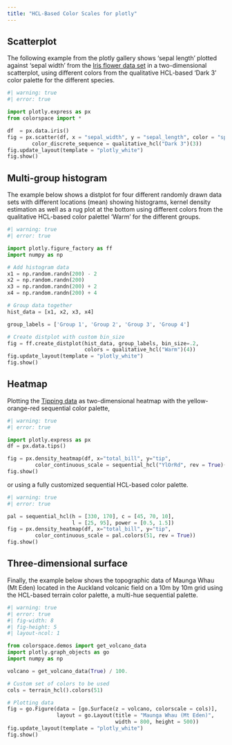 ```yaml
---
title: "HCL-Based Color Scales for plotly"
---
```




## Scatterplot

The following example from the plotly gallery shows 'sepal length'
plotted against 'sepal width' from the
[Iris flower data set](https://en.wikipedia.org/wiki/Iris_flower_data_set)
in a two-dimensional scatterplot, using different colors from the qualitative
HCL-based 'Dark 3' color palette for the different species.

```python
#| warning: true
#| error: true

import plotly.express as px
from colorspace import *

df  = px.data.iris()
fig = px.scatter(df, x = "sepal_width", y = "sepal_length", color = "species",
        color_discrete_sequence = qualitative_hcl("Dark 3")(3))
fig.update_layout(template = "plotly_white")
fig.show()
```


## Multi-group histogram

The example below shows a distplot for four different randomly drawn
data sets with different locations (mean) showing histograms, kernel
density estimation as well as a rug plot at the bottom using different
colors from the qualitative HCL-based color palettel 'Warm' for the different
groups.

```python
#| warning: true
#| error: true

import plotly.figure_factory as ff
import numpy as np

# Add histogram data
x1 = np.random.randn(200) - 2
x2 = np.random.randn(200)
x3 = np.random.randn(200) + 2
x4 = np.random.randn(200) + 4

# Group data together
hist_data = [x1, x2, x3, x4]

group_labels = ['Group 1', 'Group 2', 'Group 3', 'Group 4']

# Create distplot with custom bin_size
fig = ff.create_distplot(hist_data, group_labels, bin_size=.2,
                         colors = qualitative_hcl("Warm")(4))
fig.update_layout(template = "plotly_white")
fig.show()
```

## Heatmap

Plotting the [Tipping data](https://vincentarelbundock.github.io/Rdatasets/doc/reshape2/tips.html)
as two-dimensional heatmap with the yellow-orange-red sequential color palette,

```python
#| warning: true
#| error: true

import plotly.express as px
df = px.data.tips()

fig = px.density_heatmap(df, x="total_bill", y="tip",
         color_continuous_scale = sequential_hcl("YlOrRd", rev = True)(51))
fig.show()
```

or using a fully customized sequential HCL-based color palette.

```python
#| warning: true
#| error: true

pal = sequential_hcl(h = [330, 170], c = [45, 70, 10],
                     l = [25, 95], power = [0.5, 1.5])
fig = px.density_heatmap(df, x="total_bill", y="tip",
         color_continuous_scale = pal.colors(51, rev = True))
fig.show()
```

## Three-dimensional surface

Finally, the example below shows the topographic data of
Maunga Whau (Mt Eden) located in the Auckland volcanic field
on a 10m by 10m grid using the HCL-based terrain color palette,
a multi-hue sequential palette.

```python
#| warning: true
#| error: true
#| fig-width: 8
#| fig-height: 5
#| layout-ncol: 1

from colorspace.demos import get_volcano_data
import plotly.graph_objects as go
import numpy as np

volcano = get_volcano_data(True) / 100.

# Custom set of colors to be used
cols = terrain_hcl().colors(51) 

# Plotting data
fig = go.Figure(data = [go.Surface(z = volcano, colorscale = cols)],
                layout = go.Layout(title = "Maunga Whau (Mt Eden)",
                                   width = 800, height = 500))
fig.update_layout(template = "plotly_white")
fig.show()
```








